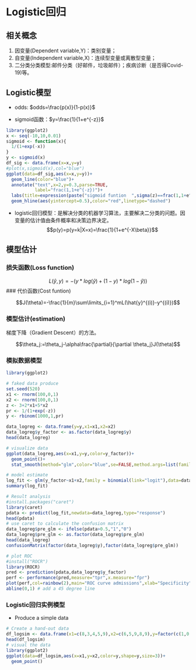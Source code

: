 # Logistic回归 

## 相关概念

1. 因变量(Dependent variable,Y)：类别变量；
2. 自变量(Independent variable,X)：连续型变量或离散型变量；
3. 二分类分类模型:邮件分类（好邮件，垃圾邮件）；疾病诊断（是否得Covid-19)等。

## Logistic模型

+ odds: $odds=\frac{p(x)}{1-p(x)}$


+ sigmoid函数：$y=\frac{1}{1+e^{-z}}$
```r
library(ggplot2)
x <- seq(-10,10,0.01)
sigmoid <- function(x){
  1/(1+exp(-x))
}
y <- sigmoid(x)
df_sig <- data.frame(x=x,y=y)
#plot(x,sigmoid(x),col="blue")
ggplot(data=df_sig,aes(x=x,y=y))+
  geom_line(color="blue")+
  annotate("text",x=2,y=0.3,parse=TRUE,
           label="frac(1,1+e^{-z})")+
  labs(title=expression(paste("sigmoid funtion  ",sigma(z)==frac(1,1+e^{-z}))))+
  geom_hline(aes(yintercept=0.5),color="red",linetype="dashed")

```


+ logistic回归模型：是解决分类的机器学习算法，主要解决二分类的问题。因变量的估计值由条件概率和决策边界决定。$$p(y)=p(y=k|X=x)=\frac{1}{1+e^{-X\beta}}$$


## 模型估计

### 损失函数(Loss function)

$$L(\hat{y},y)=-(y*log(\hat{y})+(1-y)*log(1-\hat{y}))$$
### 代价函数(Cost funtion)

$$J(\theta)=-\frac{1}{m}\sum\limits_{i=1}^mL(\hat{y}^{(i)}-y^{(i)})$$

### 模型估计(estimation)

梯度下降（Gradient Descent）的方法。

$$\theta_j:=\theta_j-\alpha\frac{\partial}{\partial \theta_j}J(\theta)$$

### 模拟数据模型

```r
library(ggplot2)

# faked data produce
set.seed(520)
x1 <- rnorm(100,0,1)
x2 <- rnorm(100,0,1)
z <- 3+2*x1+5*x2
pr <- 1/(1+exp(-z))
y <- rbinom(1000,1,pr)

data_logreg <- data.frame(y=y,x1=x1,x2=x2)
data_logreg$y_factor <- as.factor(data_logreg$y)
head(data_logreg)

# visualize data
ggplot(data_logreg,aes(x=x1,y=y,color=y_factor))+
  geom_point()+
  stat_smooth(method="glm",color="blue",se=FALSE,method.args=list(family=binomial))

# model estimate
log_fit <- glm(y_factor~x1+x2,family = binomial(link="logit"),data=data_logreg)
summary(log_fit)

# Result analysis
#install.packages("caret")
library(caret)
pdata <- predict(log_fit,newdata=data_logreg,type="response")
head(pdata)
# use caret to calculate the confusion matrix
data_logreg$pre_glm <- ifelse(pdata>0.5,"1","0")
data_logreg$pre_glm <- as.factor(data_logreg$pre_glm)
head(data_logreg)
confusionMatrix(factor(data_logreg$y),factor(data_logreg$pre_glm))

# plot ROC
#install("ROCR")
library(ROCR)
pred <- prediction(pdata,data_logreg$y_factor)
perf <- performance(pred,measure="tpr",x.measure="fpr")
plot(perf,col=rainbow(2),main="ROC curve admissions",xlab="Specificity",ylab="Sensitivity")
abline(0,1) # add a 45 degree line
```

### Logistic回归实例模型

+ Produce a simple data

```r
# Create a hand-out data
df_logsim <- data.frame(x1=c(8,3,4,5,9),x2=c(6,5,9,8,9),y=factor(c(1,0,0,1,1)))
head(df_logsim)
# visual the data
library(ggplot2)
ggplot(data=df_logsim,aes(x=x1,y=x2,color=y,shape=y,size=3))+
  geom_point()
```

